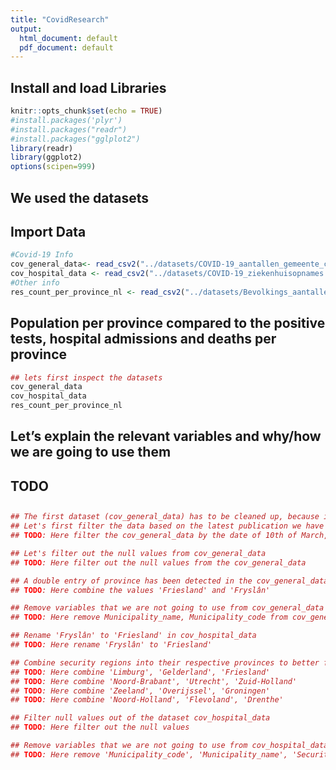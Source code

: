 ```yaml
---
title: "CovidResearch"
output:
  html_document: default
  pdf_document: default
---
```

## Install and load Libraries
```r
knitr::opts_chunk$set(echo = TRUE)
#install.packages('plyr')
#install.packages("readr")
#install.packages("gglplot2")
library(readr)
library(ggplot2)
options(scipen=999)
```
## We used the datasets 
## Import Data
```r
#Covid-19 Info
cov_general_data<- read_csv2("../datasets/COVID-19_aantallen_gemeente_cumulatief.csv")
cov_hospital_data <- read_csv2("../datasets/COVID-19_ziekenhuisopnames.csv")
#Other info
res_count_per_province_nl <- read_csv2("../datasets/Bevolkings_aantallen_per_provincie.csv")
```

## Population per province compared to the positive tests, hospital admissions and deaths per province

```r
## lets first inspect the datasets
cov_general_data
cov_hospital_data
res_count_per_province_nl
```

## Let's explain the relevant variables and why/how we are going to use them
## TODO
## 

```r
## The first dataset (cov_general_data) has to be cleaned up, because it has missing values and only the latest report data needs to be filtered out.
## Let's first filter the data based on the latest publication we have
## TODO: Here filter the cov_general_data by the date of 10th of March, 2022

```

```r
## Let's filter out the null values from cov_general_data
## TODO: Here filter out the null values from the cov_general_data

```

```r
## A double entry of province has been detected in the cov_general_data which needs to be combined
## TODO: Here combine the values 'Friesland' and 'Fryslân'

```

```r
## Remove variables that we are not going to use from cov_general_data
## TODO: Here remove Municipality_name, Municipality_code from cov_general_data

```

```r
## Rename 'Fryslân' to 'Friesland' in cov_hospital_data
## TODO: Here rename 'Fryslân' to 'Friesland' 

```

```r
## Combine security regions into their respective provinces to better fit the resident count data for later
## TODO: Here combine 'Limburg', 'Gelderland', 'Friesland' 
## TODO: Here combine 'Noord-Brabant', 'Utrecht', 'Zuid-Holland'
## TODO: Here combine 'Zeeland', 'Overijssel', 'Groningen'
## TODO: Here combine 'Noord-Holland', 'Flevoland', 'Drenthe'

```

```r
## Filter null values out of the dataset cov_hospital_data
## TODO: Here filter out the null values

```

```r
## Remove variables that we are not going to use from cov_hospital_data
## TODO: Here remove 'Municipality_code', 'Municipality_name', 'Security_region_code' from cov_hospital_data

```